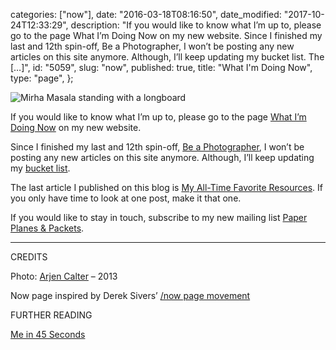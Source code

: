 
  categories: ["now"],
  date: "2016-03-18T08:16:50",
  date_modified: "2017-10-24T12:33:29",
  description:
    "If you would like to know what I’m up to, please go to the page What I’m Doing Now on my new website. Since I finished my last and 12th spin-off, Be a Photographer, I won’t be posting any new articles on this site anymore. Although, I’ll keep updating my bucket list. The  […]",
  id: "5059",
  slug: "now",
  published: true,
  title: "What I'm Doing Now",
  type: "page",
};


![Mirha Masala standing with a longboard](/pages/tsop/mirha-standing-longboard_1.jpg)

If you would like to know what I’m up to, please go to the page [What I’m Doing Now](http://www.mirhamasala.com/about#now) on my new website.

Since I finished my last and 12th spin-off, [Be a Photographer](/tsop/posts/photographer-month/), I won’t be posting any new articles on this site anymore. Although, I’ll keep updating my [bucket list](/tsop/posts/bucket-list#the-bucket-list).

The last article I published on this blog is [My All-Time Favorite Resources](/tsop/resources/). If you only have time to look at one post, make it that one.

If you would like to stay in touch, subscribe to my new mailing list [Paper Planes & Packets](http://eepurl.com/c6iLqr).

---

CREDITS

Photo: [Arjen Calter](https://about.me/arjencalter) – 2013

Now page inspired by Derek Sivers’ [/now page movement](https://sivers.org/nowff)

FURTHER READING

[Me in 45 Seconds](/tsop/about-me)
